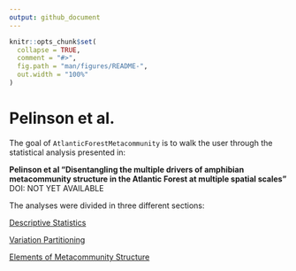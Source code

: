 ```yaml
---
output: github_document
---
```


<!-- README.md is generated from README.Rmd. Please edit that file -->

```r
knitr::opts_chunk$set(
  collapse = TRUE,
  comment = "#>",
  fig.path = "man/figures/README-",
  out.width = "100%"
)
```

# Pelinson et al.

<!-- badges: start -->
<!-- badges: end -->

The goal of `AtlanticForestMetacommunity` is to walk the user through the statistical analysis presented in:  

**Pelinson et al "Disentangling the multiple drivers of amphibian metacommunity structure in the Atlantic Forest at multiple spatial scales"**  
DOI: NOT YET AVAILABLE

The analyses were divided in three different sections:

[Descriptive Statistics](https://github.com/RodolfoPelinson/AtlanticForestMetacommunity/blob/master/Descriptive%20Statistics/Descriptive-Statistics.md)

[Variation Partitioning](https://github.com/RodolfoPelinson/AtlanticForestMetacommunity/blob/master/VarPart/Variation-Partitioning.md)

[Elements of Metacommunity Structure](https://github.com/RodolfoPelinson/AtlanticForestMetacommunity/blob/master/EMS/EMS.md)
 
